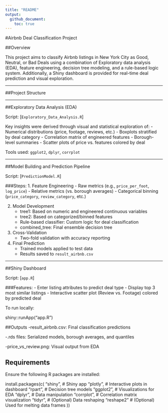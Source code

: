 ```yaml
---
title: "README"
output: 
  github_document:
    toc: true
---
```




#Airbnb Deal Classification Project

##Overview

This project aims to classify Airbnb listings in New York City as Good, Neutral, or Bad Deals using a combination of Exploratory data analysis (EDA), feature engineering, decision tree modeling, and a rule-based logic system. Additionally, a Shiny dashboard is provided for real-time deal prediction and visual exploration.

---

##Project Structure

---

##Exploratory Data Analysis (EDA)

Script: [`Exploratory_Data_Analysis.R`]

Key insights were derived through visual and statistical exploration of:
- Numerical distributions (price, footage, reviews, etc.)
- Boxplots stratified by deal category
- Correlation matrix of engineered features
- Borough-level summaries
- Scatter plots of price vs. features colored by deal

Tools used: `ggplot2`, `dplyr`, `corrplot`

---

##Model Building and Prediction Pipeline

Script: [`PredictionModel.R`]

###Steps:
1. Feature Engineering
   - Raw metrics (e.g., `price_per_foot`, `log_price`)
   - Relative metrics (vs. borough averages)
   - Categorical binning (`price_category`, `review_category`, etc.)

2. Model Development
   - tree1: Based on numeric and engineered continuous variables
   - tree2: Based on categorized/binned features
   - Rule-based classifier: Custom logic for deal classification
   - combined_tree: Final ensemble decision tree

3. Cross-Validation
   - Two-fold validation with accuracy reporting

4. Final Prediction
   - Trained models applied to test data
   - Results saved to `result_airbnb.csv`

---

##Shiny Dashboard

Script: [`app.R`]

###Features:
- Enter listing attributes to predict deal type
- Display top 3 most similar listings
- Interactive scatter plot (Review vs. Footage) colored by predicted deal

To run locally:

shiny::runApp("app.R")


##Outputs
-result_airbnb.csv: Final classification predictions

-.rds files: Serialized models, borough averages, and quantiles

-price_vs_review.png: Visual output from EDA


## Requirements
Ensure the following R packages are installed:

install.packages(c(
  "shiny",     # Shiny app
  "plotly",    # Interactive plots in dashboard
  "rpart",     # Decision tree models
  "ggplot2",   # Visualizations for EDA
  "dplyr",     # Data manipulation
  "corrplot",  # Correlation matrix visualization
  "tidyr",     # (Optional) Data reshaping
  "reshape2"   # (Optional) Used for melting data frames
))




